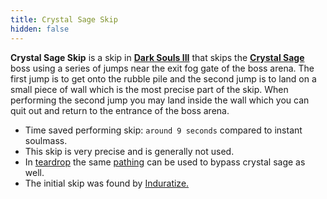 ```yaml
---
title: Crystal Sage Skip
hidden: false
---
```



**Crystal Sage Skip** is a skip in [**Dark Souls III**](/darksouls3) that skips the [**Crystal Sage**](/darksouls3/crystal-sage/) boss using a series of jumps near the exit fog gate of the boss arena. The first jump is to get onto the rubble pile and the second jump is to land on a small piece of wall which is the most precise part of the skip. When performing the second jump you may land inside the wall which you can quit out and return to the entrance of the boss arena.

- Time saved performing skip: `around 9 seconds` compared to instant soulmass.
- This skip is very precise and is generally not used.
- In [teardrop](/darksouls3/teardrop/) the same [pathing](https://youtu.be/A68Yi-hLcTc?t=4555) can be used to bypass crystal sage as well.
- The initial skip was found by [Induratize.](https://www.twitch.tv/induratize)

<YouTube id="https://youtu.be/iNqCgzvy6Mc?si=C9soodtB0KgMtwV0" />

